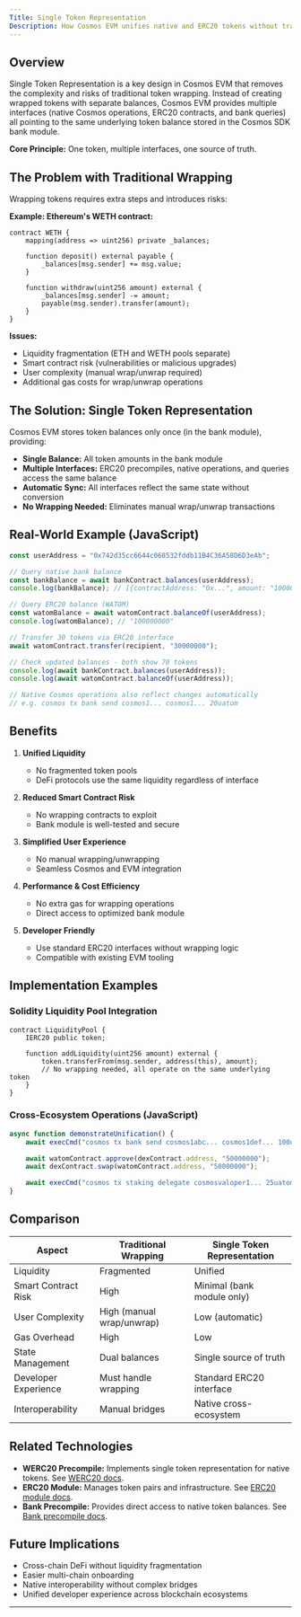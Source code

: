 ```yaml
---
Title: Single Token Representation
Description: How Cosmos EVM unifies native and ERC20 tokens without traditional wrapping.
---
```


## Overview

Single Token Representation is a key design in Cosmos EVM that removes the complexity and risks of traditional token wrapping. Instead of creating wrapped tokens with separate balances, Cosmos EVM provides multiple interfaces (native Cosmos operations, ERC20 contracts, and bank queries) all pointing to the same underlying token balance stored in the Cosmos SDK bank module.

**Core Principle:** One token, multiple interfaces, one source of truth.

## The Problem with Traditional Wrapping

Wrapping tokens requires extra steps and introduces risks:

**Example: Ethereum's WETH contract:**

```solidity
contract WETH {
    mapping(address => uint256) private _balances;

    function deposit() external payable {
        _balances[msg.sender] += msg.value;
    }

    function withdraw(uint256 amount) external {
        _balances[msg.sender] -= amount;
        payable(msg.sender).transfer(amount);
    }
}
```

**Issues:**

* Liquidity fragmentation (ETH and WETH pools separate)
* Smart contract risk (vulnerabilities or malicious upgrades)
* User complexity (manual wrap/unwrap required)
* Additional gas costs for wrap/unwrap operations

## The Solution: Single Token Representation

Cosmos EVM stores token balances only once (in the bank module), providing:

* **Single Balance:** All token amounts in the bank module
* **Multiple Interfaces:** ERC20 precompiles, native operations, and queries access the same balance
* **Automatic Sync:** All interfaces reflect the same state without conversion
* **No Wrapping Needed:** Eliminates manual wrap/unwrap transactions

## Real-World Example (JavaScript)

```javascript
const userAddress = "0x742d35cc6644c068532fddb11B4C36A58D6D3eAb";

// Query native bank balance
const bankBalance = await bankContract.balances(userAddress);
console.log(bankBalance); // [{contractAddress: "0x...", amount: "100000000"}]

// Query ERC20 balance (WATOM)
const watomBalance = await watomContract.balanceOf(userAddress);
console.log(watomBalance); // "100000000"

// Transfer 30 tokens via ERC20 interface
await watomContract.transfer(recipient, "30000000");

// Check updated balances - both show 70 tokens
console.log(await bankContract.balances(userAddress));
console.log(await watomContract.balanceOf(userAddress));

// Native Cosmos operations also reflect changes automatically
// e.g. cosmos tx bank send cosmos1... cosmos1... 20uatom
```

## Benefits

1. **Unified Liquidity**

   * No fragmented token pools
   * DeFi protocols use the same liquidity regardless of interface
2. **Reduced Smart Contract Risk**

   * No wrapping contracts to exploit
   * Bank module is well-tested and secure
3. **Simplified User Experience**

   * No manual wrapping/unwrapping
   * Seamless Cosmos and EVM integration
4. **Performance & Cost Efficiency**

   * No extra gas for wrapping operations
   * Direct access to optimized bank module
5. **Developer Friendly**

   * Use standard ERC20 interfaces without wrapping logic
   * Compatible with existing EVM tooling

## Implementation Examples

### Solidity Liquidity Pool Integration

```solidity
contract LiquidityPool {
    IERC20 public token;

    function addLiquidity(uint256 amount) external {
        token.transferFrom(msg.sender, address(this), amount);
        // No wrapping needed, all operate on the same underlying token
    }
}
```

### Cross-Ecosystem Operations (JavaScript)

```javascript
async function demonstrateUnification() {
    await execCmd("cosmos tx bank send cosmos1abc... cosmos1def... 100uatom");

    await watomContract.approve(dexContract.address, "50000000");
    await dexContract.swap(watomContract.address, "50000000");

    await execCmd("cosmos tx staking delegate cosmosvaloper1... 25uatom");
}
```

## Comparison

| Aspect               | Traditional Wrapping      | Single Token Representation |
| -------------------- | ------------------------- | --------------------------- |
| Liquidity            | Fragmented                | Unified                     |
| Smart Contract Risk  | High                      | Minimal (bank module only)  |
| User Complexity      | High (manual wrap/unwrap) | Low (automatic)             |
| Gas Overhead         | High                      | Low                         |
| State Management     | Dual balances             | Single source of truth      |
| Developer Experience | Must handle wrapping      | Standard ERC20 interface    |
| Interoperability     | Manual bridges            | Native cross-ecosystem      |

## Related Technologies

* **WERC20 Precompile:** Implements single token representation for native tokens. See [WERC20 docs](/docs/documentation/smart-contracts/precompiles/werc20).
* **ERC20 Module:** Manages token pairs and infrastructure. See [ERC20 module docs](/docs/documentation/cosmos-sdk/modules/erc20).
* **Bank Precompile:** Provides direct access to native token balances. See [Bank precompile docs](/docs/documentation/smart-contracts/precompiles/bank).

## Future Implications

* Cross-chain DeFi without liquidity fragmentation
* Easier multi-chain onboarding
* Native interoperability without complex bridges
* Unified developer experience across blockchain ecosystems

---